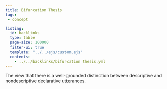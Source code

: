 ```yaml
---
title: Bifurcation Thesis
tags: 
 - concept

listing:
  id: backlinks
  type: table
  page-size: 100000
  filter-ui: true
  template: "../../ejs/custom.ejs"
  contents:
    - ../../backlinks/bifurcation thesis.yml
---
```


The view that there is a well-grounded distinction between descriptive and nondescriptive declarative utterances.